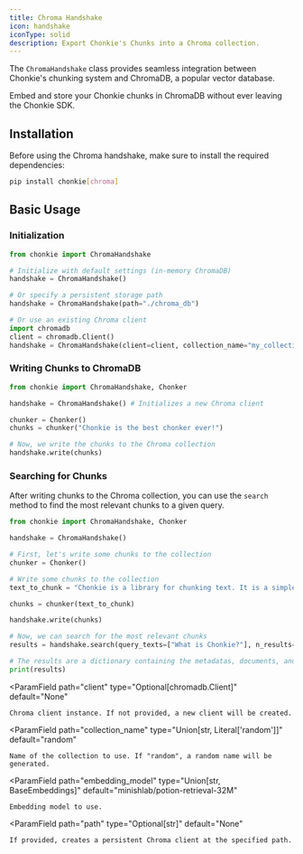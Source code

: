 ```yaml
---
title: Chroma Handshake
icon: handshake
iconType: solid
description: Export Chonkie's Chunks into a Chroma collection.
---
```


The `ChromaHandshake` class provides seamless integration between Chonkie's chunking system and ChromaDB, a popular vector database. 

Embed and store your Chonkie chunks in ChromaDB without ever leaving the Chonkie SDK.


## Installation

Before using the Chroma handshake, make sure to install the required dependencies:

```bash
pip install chonkie[chroma]
```

## Basic Usage

### Initialization

```python
from chonkie import ChromaHandshake

# Initialize with default settings (in-memory ChromaDB)
handshake = ChromaHandshake()

# Or specify a persistent storage path
handshake = ChromaHandshake(path="./chroma_db")

# Or use an existing Chroma client
import chromadb
client = chromadb.Client()
handshake = ChromaHandshake(client=client, collection_name="my_collection")
```

### Writing Chunks to ChromaDB

```python
from chonkie import ChromaHandshake, Chonker

handshake = ChromaHandshake() # Initializes a new Chroma client

chunker = Chonker()
chunks = chunker("Chonkie is the best chonker ever!")

# Now, we write the chunks to the Chroma collection
handshake.write(chunks)
```

### Searching for Chunks

After writing chunks to the Chroma collection, you can use the `search` method to find the most relevant chunks to a given query.

```python
from chonkie import ChromaHandshake, Chonker

handshake = ChromaHandshake()

# First, let's write some chunks to the collection
chunker = Chonker()

# Write some chunks to the collection
text_to_chunk = "Chonkie is a library for chunking text. It is a simple and easy to use library that can be used to chunk text into smaller pieces. It is a great tool for NLP tasks."

chunks = chunker(text_to_chunk)

handshake.write(chunks)

# Now, we can search for the most relevant chunks
results = handshake.search(query_texts=["What is Chonkie?"], n_results=1)

# The results are a dictionary containing the metadatas, documents, and distances
print(results)
```

<ParamField
    path="client"
    type="Optional[chromadb.Client]"
    default="None"
>
    Chroma client instance. If not provided, a new client will be created.
</ParamField>

<ParamField
    path="collection_name"
    type="Union[str, Literal['random']]"
    default="random"
>
    Name of the collection to use. If "random", a random name will be generated.
</ParamField>

<ParamField
    path="embedding_model"
    type="Union[str, BaseEmbeddings]"
    default="minishlab/potion-retrieval-32M"
>
    Embedding model to use.
</ParamField>

<ParamField
    path="path"
    type="Optional[str]"
    default="None"
>
    If provided, creates a persistent Chroma client at the specified path.
</ParamField>

